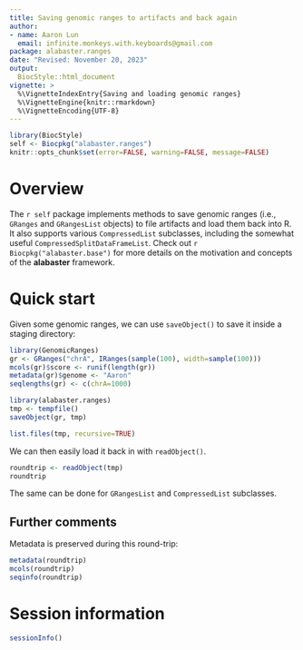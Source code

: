 ```yaml
---
title: Saving genomic ranges to artifacts and back again
author:
- name: Aaron Lun
  email: infinite.monkeys.with.keyboards@gmail.com
package: alabaster.ranges
date: "Revised: November 20, 2023"
output:
  BiocStyle::html_document
vignette: >
  %\VignetteIndexEntry{Saving and loading genomic ranges}
  %\VignetteEngine{knitr::rmarkdown}
  %\VignetteEncoding{UTF-8}
---
```


```r
library(BiocStyle)
self <- Biocpkg("alabaster.ranges")
knitr::opts_chunk$set(error=FALSE, warning=FALSE, message=FALSE)
```

# Overview 

The `r self` package implements methods to save genomic ranges (i.e., `GRanges` and `GRangesList` objects) to file artifacts and load them back into R.
It also supports various `CompressedList` subclasses, including the somewhat useful `CompressedSplitDataFrameList`.
Check out `r Biocpkg("alabaster.base")` for more details on the motivation and concepts of the **alabaster** framework.

# Quick start

Given some genomic ranges, we can use `saveObject()` to save it inside a staging directory:

```r
library(GenomicRanges)
gr <- GRanges("chrA", IRanges(sample(100), width=sample(100)))
mcols(gr)$score <- runif(length(gr))
metadata(gr)$genome <- "Aaron"
seqlengths(gr) <- c(chrA=1000)

library(alabaster.ranges)
tmp <- tempfile()
saveObject(gr, tmp)

list.files(tmp, recursive=TRUE)
```

We can then easily load it back in with `readObject()`.

```r
roundtrip <- readObject(tmp)
roundtrip
```

The same can be done for `GRangesList` and `CompressedList` subclasses.

## Further comments 

Metadata is preserved during this round-trip:

```r
metadata(roundtrip)
mcols(roundtrip)
seqinfo(roundtrip)
```

# Session information {-}

```r
sessionInfo()
```

